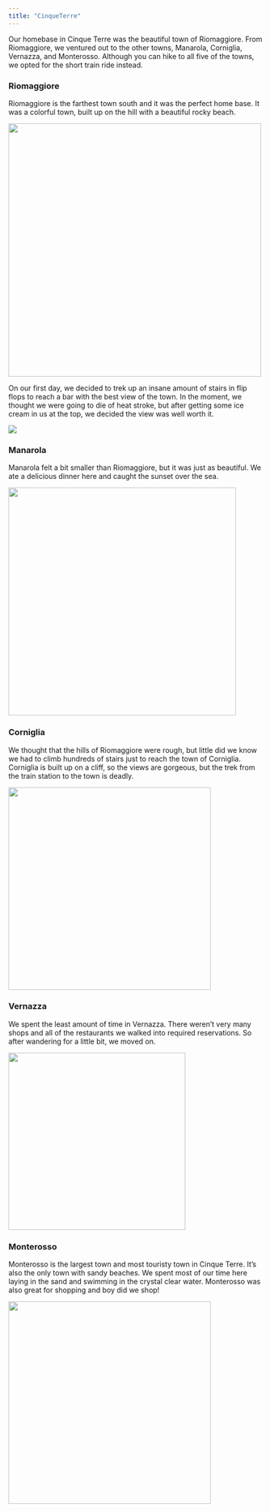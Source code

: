 ```yaml
---
title: "CinqueTerre"
---
```


Our homebase in Cinque Terre was the beautiful town of Riomaggiore. From Riomaggiore, we ventured out to the other towns, Manarola, Corniglia, Vernazza, and Monterosso. Although you can hike to all five of the towns, we opted for the short train ride instead.

### Riomaggiore

Riomaggiore is the farthest town south and it was the perfect home base. It was a colorful town, built up on the hill with a beautiful rocky beach.

![](images/CinqueCollage-01.png){fig-align="center" width="500"}

On our first day, we decided to trek up an insane amount of stairs in flip flops to reach a bar with the best view of the town. In the moment, we thought we were going to die of heat stroke, but after getting some ice cream in us at the top, we decided the view was well worth it.

![](images/Cinque1.png){fig-align="center"}

### Manarola

Manarola felt a bit smaller than Riomaggiore, but it was just as beautiful. We ate a delicious dinner here and caught the sunset over the sea.

![](images/Cinque3.png){fig-align="center" width="450"}

### Corniglia

We thought that the hills of Riomaggiore were rough, but little did we know we had to climb hundreds of stairs just to reach the town of Corniglia. Corniglia is built up on a cliff, so the views are gorgeous, but the trek from the train station to the town is deadly.

![](images/Cinque5.png){fig-align="center" width="400"}

### Vernazza

We spent the least amount of time in Vernazza. There weren't very many shops and all of the restaurants we walked into required reservations. So after wandering for a little bit, we moved on.

![](images/Cinque6.png){fig-align="center" width="350"}

### Monterosso

Monterosso is the largest town and most touristy town in Cinque Terre. It's also the only town with sandy beaches. We spent most of our time here laying in the sand and swimming in the crystal clear water. Monterosso was also great for shopping and boy did we shop!

![](images/Cinque7.png){fig-align="center" width="400"}
